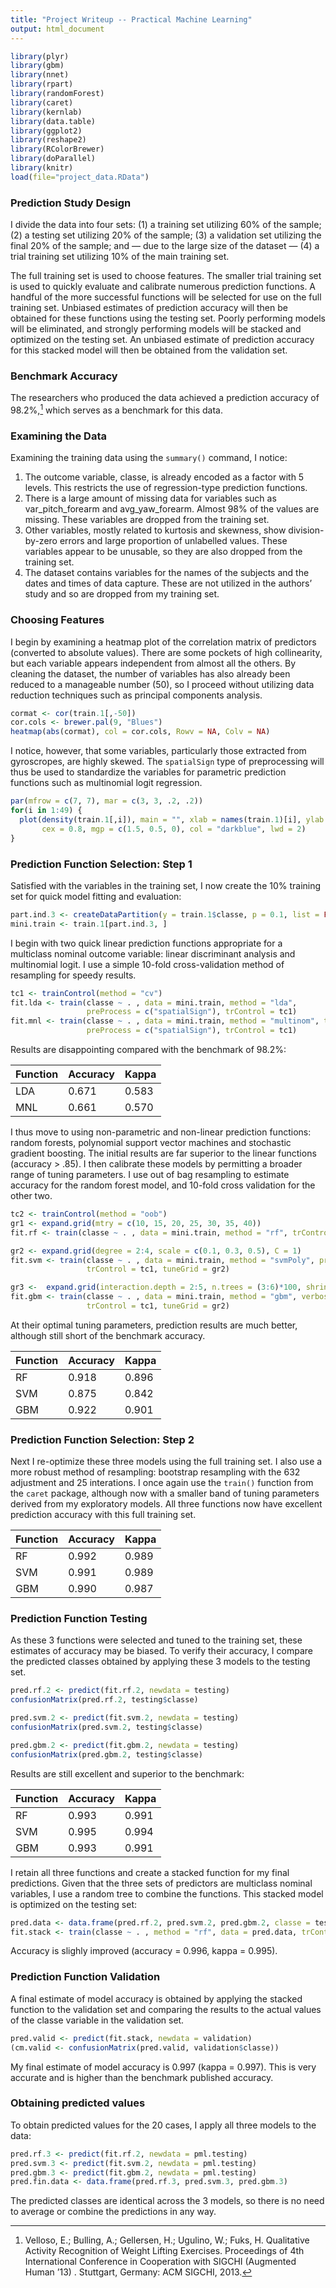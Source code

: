 ```yaml
---
title: "Project Writeup -- Practical Machine Learning"
output: html_document
---
```


```r
library(plyr)
library(gbm)
library(nnet)
library(rpart)
library(randomForest)
library(caret)
library(kernlab)
library(data.table)
library(ggplot2)
library(reshape2)
library(RColorBrewer)
library(doParallel)
library(knitr)
load(file="project_data.RData")
```

### Prediction Study Design

I divide the data into four sets: (1) a training set utilizing 60% of the sample; (2) a testing set utilizing 20% of the sample; (3) a validation set utilizing the final 20% of the sample; and --- due to the large size of the dataset --- (4) a trial training set utilizing 10% of the main training set.

The full training set is used to choose features. The smaller trial training set is used to quickly evaluate and calibrate numerous prediction functions. A handful of the more successful functions will be selected for use on the full training set. Unbiased estimates of prediction accuracy will then be obtained for these functions using the testing set. Poorly performing models will be eliminated, and strongly performing models will be stacked and optimized on the testing set. An unbiased estimate of prediction accuracy for this stacked model will then be obtained from the validation set.

### Benchmark Accuracy

The researchers who produced the data achieved a prediction accuracy of 98.2%,[^1] which serves as a benchmark for this data.

[^1]: Velloso, E.; Bulling, A.; Gellersen, H.; Ugulino, W.; Fuks, H. Qualitative Activity Recognition of Weight Lifting Exercises. Proceedings of 4th International Conference in Cooperation with SIGCHI (Augmented Human '13) . Stuttgart, Germany: ACM SIGCHI, 2013.

### Examining the Data

Examining the training data using the `summary()` command, I notice:

1. The outcome variable, classe, is already encoded as a factor with 5 levels. This restricts the use of regression-type prediction functions. 
2. There is a large amount of missing data for variables such as var_pitch_forearm and avg_yaw_forearm. Almost 98% of the values are missing. These variables are dropped from the training set.
3. Other variables, mostly related to kurtosis and skewness, show division-by-zero errors and large proportion of unlabelled values. These variables appear to be unusable, so they are also dropped from the training set.
4. The dataset contains variables for the names of the subjects and the dates and times of data capture. These are not utilized in the authors' study and so are dropped from my training set.

### Choosing Features

I begin by examining a heatmap plot of the correlation matrix of predictors (converted to absolute values). There are some pockets of high collinearity, but each variable appears independent from almost all the others. By cleaning the dataset, the number of variables has also already been reduced to a manageable number (50), so I proceed without utilizing data reduction techniques such as principal components analysis.

```r
cormat <- cor(train.1[,-50])
cor.cols <- brewer.pal(9, "Blues")
heatmap(abs(cormat), col = cor.cols, Rowv = NA, Colv = NA)
```

I notice, however, that some variables, particularly those extracted from gyroscropes, are highly skewed. The `spatialSign` type of preprocessing will thus be used to standardize the variables for parametric prediction functions such as multinomial logit regression.

```r
par(mfrow = c(7, 7), mar = c(3, 3, .2, .2))
for(i in 1:49) {
  plot(density(train.1[,i]), main = "", xlab = names(train.1)[i], ylab = "", 
       cex = 0.8, mgp = c(1.5, 0.5, 0), col = "darkblue", lwd = 2)
}
```




### Prediction Function Selection: Step 1

Satisfied with the variables in the training set, I now create the 10% training set for quick model fitting and evaluation:
```r
part.ind.3 <- createDataPartition(y = train.1$classe, p = 0.1, list = FALSE)
mini.train <- train.1[part.ind.3, ]
```

I begin with two quick linear prediction functions appropriate for a multiclass nominal outcome variable: linear discriminant analysis and multinomial logit. I use a simple 10-fold cross-validation method of resampling for speedy results.
```r
tc1 <- trainControl(method = "cv")
fit.lda <- train(classe ~ . , data = mini.train, method = "lda", 
                 preProcess = c("spatialSign"), trControl = tc1)
fit.mnl <- train(classe ~ . , data = mini.train, method = "multinom", trace = FALSE, 
                 preProcess = c("spatialSign"), trControl = tc1)
```

Results are disappointing compared with the benchmark of 98.2%:

Function | Accuracy | Kappa 
-------- | -------- | -----
LDA      | 0.671    | 0.583
MNL      | 0.661    | 0.570

I thus move to using non-parametric and non-linear prediction functions: random forests, polynomial support vector machines and stochastic gradient boosting. The initial results are far superior to the linear functions (accuracy > .85). I then calibrate these models by permitting a broader range of tuning parameters. I use out of bag resampling to estimate accuracy for the random forest model, and 10-fold cross validation for the other two. 
```r
tc2 <- trainControl(method = "oob")
gr1 <- expand.grid(mtry = c(10, 15, 20, 25, 30, 35, 40))
fit.rf <- train(classe ~ . , data = mini.train, method = "rf", trControl = tc2, tuneGrid = gr1)

gr2 <- expand.grid(degree = 2:4, scale = c(0.1, 0.3, 0.5), C = 1)
fit.svm <- train(classe ~ . , data = mini.train, method = "svmPoly", preProcess = c("spatialSign"),
                 trControl = tc1, tuneGrid = gr2)

gr3 <-  expand.grid(interaction.depth = 2:5, n.trees = (3:6)*100, shrinkage = 0.1)
fit.gbm <- train(classe ~ . , data = mini.train, method = "gbm", verbose = FALSE, 
                 trControl = tc1, tuneGrid = gr2)
```

At their optimal tuning parameters, prediction results are much better, although still short of the benchmark accuracy. 

Function | Accuracy | Kappa 
-------- | -------- | -----
RF       | 0.918    | 0.896
SVM      | 0.875    | 0.842
GBM      | 0.922    | 0.901


### Prediction Function Selection: Step 2

Next I re-optimize these three models using the full training set. I also use a more robust method of resampling: bootstrap resampling with the 632 adjustment and 25 interations. I once again use the `train()` function from the `caret` package, although now with a smaller band of tuning parameters derived from my exploratory models. All three functions now have excellent prediction accuracy with this full training set.

Function | Accuracy | Kappa 
-------- | -------- | -----
RF       | 0.992    | 0.989
SVM      | 0.991    | 0.989
GBM      | 0.990    | 0.987

### Prediction Function Testing

As these 3 functions were selected and tuned to the training set, these estimates of accuracy may be biased. To verify their accuracy, I compare the predicted classes obtained by applying these 3 models to the testing set.

```r
pred.rf.2 <- predict(fit.rf.2, newdata = testing)
confusionMatrix(pred.rf.2, testing$classe)

pred.svm.2 <- predict(fit.svm.2, newdata = testing)
confusionMatrix(pred.svm.2, testing$classe)

pred.gbm.2 <- predict(fit.gbm.2, newdata = testing)
confusionMatrix(pred.gbm.2, testing$classe)
```

Results are still excellent and superior to the benchmark:

Function | Accuracy | Kappa 
-------- | -------- | -----
RF       | 0.993    | 0.991
SVM      | 0.995    | 0.994
GBM      | 0.993    | 0.991

I retain all three functions and create a stacked function for my final predictions. Given that the three sets of predictors are multiclass nominal variables, I use a random tree to combine the functions. This stacked model is optimized on the testing set:

```r
pred.data <- data.frame(pred.rf.2, pred.svm.2, pred.gbm.2, classe = testing$classe)
fit.stack <- train(classe ~ . , method = "rf", data = pred.data, trControl = tc1)
```

Accuracy is slighly improved (accuracy = 0.996, kappa = 0.995).

### Prediction Function Validation

A final estimate of model accuracy is obtained by applying the stacked function to the validation set and comparing the results to the actual values of the classe variable in the validation set. 

```r
pred.valid <- predict(fit.stack, newdata = validation)
(cm.valid <- confusionMatrix(pred.valid, validation$classe))
```

My final estimate of model accuracy is 0.997 (kappa = 0.997). This is very accurate and is higher than the benchmark published accuracy.

### Obtaining predicted values

To obtain predicted values for the 20 cases, I apply all three models to the data:

```r
pred.rf.3 <- predict(fit.rf.2, newdata = pml.testing)
pred.svm.3 <- predict(fit.svm.2, newdata = pml.testing)
pred.gbm.3 <- predict(fit.gbm.2, newdata = pml.testing)
pred.fin.data <- data.frame(pred.rf.3, pred.svm.3, pred.gbm.3)
```

The predicted classes are identical across the 3 models, so there is no need to average or combine the predictions in any way. 









